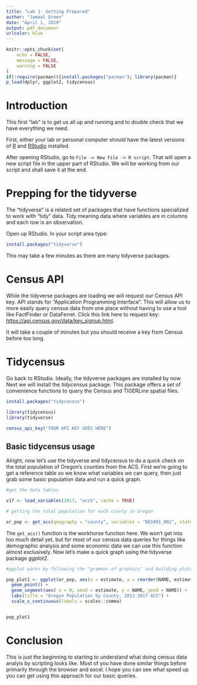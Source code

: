 ```yaml
---
title: "Lab 1- Getting Prepared"
author: "Jamaal Green"
date: "April 1, 2019"
output: pdf_document
urlcolor: blue
---
```


```r
knitr::opts_chunk$set(
	echo = FALSE,
	message = FALSE,
	warning = FALSE
)
if(!require(pacman)){install.packages("pacman"); library(pacman)}
p_load(dplyr, ggplot2, tidycensus)

```

# Introduction

This first "lab" is to get us all up and running and to double check that we have everything we need.

First, either your lab or personal computer should have the latest versions of [R](https://www.r-project.org/) and [RStudio](https://www.rstudio.com/products/rstudio/download/) installed.

After opening RStudio, go to `File -> New File -> R script`. That will open a new script file in the upper part of RStudio. We will be working from our script and shall save it at the end.

# Prepping for the tidyverse

The "tidyverse" is a related set of packages that have functions specialized to work with "tidy" data. Tidy meaning data where variables are in columns and each row is an observation.

Open up RStudio. In your script area type:


```r

install.packages("tidyverse")

```

This may take a few minutes as there are many tidyverse packages. 

# Census API

While the tidyverse packages are loading we will request our Census API key. API stands for "Application Programming Interface". This will allow us to more easily query census data from one place without having to use a tool like FactFinder or DataFerret. Click this link here to request key: [https://api.census.gov/data/key_signup.html](https://api.census.gov/data/key_signup.html).

It will take a couple of minutes but you should receive a key from Census before too long.

# Tidycensus

Go back to RStudio. Ideally, the tidyverse packages are installed by now. Next we will install the *tidycensus* package. This package offers a set of convenience functions to query the Census and TIGERLine spatial files. 

```r

install.packages("tidycensus")

library(tidycensus)
library(tidyverse)

census_api_key("YOUR API KEY GOES HERE")

```


## Basic tidycensus usage

Alright, now let's use the tidyverse and tidycensus to do a quick check on the total population of Oregon's counties from the ACS. First we're going to get a reference table so we know what variables we can query, then just grab some basic population data and run a quick graph.

```r

#get the data tables

v17 <- load_variables(2017, "acs5", cache = TRUE)

# getting the total population for each county in Oregon

or_pop <- get_acs(geography = "county", variables = "B01001_001", state = "OR", output = "tidy", geometry = FALSE)

```

The `get_acs()` function is the workhorse function here. We won't get into too much detail yet, but for most of our census data queries for things like demographic analysis and some economic data we can use this function almost exclusively. Now let's make a quick graph using the tidyverse package *ggplot2*.

```r

#ggplot works by following the "grammar of graphics" and building plots layer by layer

pop_plot1 <- ggplot(or_pop, aes(x = estimate, y = reorder(NAME, estimate))) +
  geom_point() + 
  geom_segment(aes( x = 0, xend = estimate, y = NAME, yend = NAME)) +
  labs(title = "Oregon Population by County, 2013-2017 ACS") +
  scale_x_continuous(labels = scales::comma)


pop_plot1
```

# Conclusion

This is just the beginning to starting to understand what doing census data analyis by scripting looks like. Most of you have done similar things before primarily through the browser and excel. I hope you can see what speed up you can get using this approach for our basic queries.
